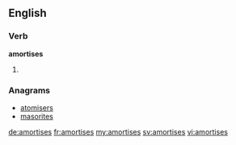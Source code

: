 ==English==

===Verb===
'''amortises'''

# {{third-person singular of|amortise}}

===Anagrams===
* [[atomisers#English|atomisers]]
* [[masorites#English|masorites]]

[[de:amortises]]
[[fr:amortises]]
[[my:amortises]]
[[sv:amortises]]
[[vi:amortises]]